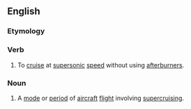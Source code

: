 ==English==
{{wikipedia}}

===Etymology===
{{prefix|en|super|cruise}}

===Verb===
{{en-verb}}

# {{lb|en|aviation}} To [[cruise]] at [[supersonic]] [[speed]] without using [[afterburners]].
#: {{ux|en|The F-18 was able to '''supercruise''' 320 miles to the battlefield in 20 minutes and loiter there for an hour.}}

===Noun===
{{en-noun}}

# {{lb|en|aviation}} A [[mode]] or [[period]] of [[aircraft]] [[flight]] involving [[#Verb|supercruising]].